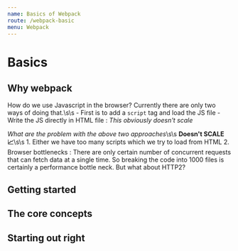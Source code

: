 ```yaml
---
name: Basics of Webpack
route: /webpack-basic
menu: Webpack
---
```


# Basics

## Why webpack

How do we use Javascript in the browser? Currently there are only two ways of doing that.\s\s
        - First is to add a `script` tag and load the JS file
        - Write the JS directly in HTML file : *This obviously doesn't scale*

*What are the problem with the above two approaches*\s\s
**Doesn't SCALE 📈**\s\s
        1. Either we have too many scripts which we try to load from HTML
        2. Browser bottlenecks : There are only certain number of concurrent requests that can fetch data at a single time. So breaking the code into 1000 files is certainly a
        performance bottle neck. But what about HTTP2?

## Getting started

## The core concepts

## Starting out right